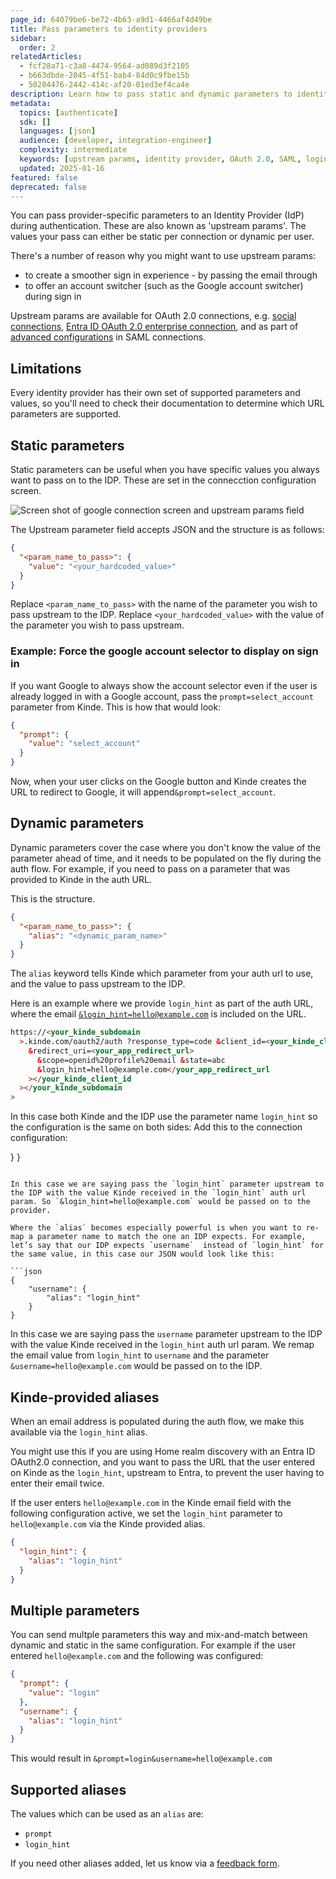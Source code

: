 ```yaml
---
page_id: 64079be6-be72-4b63-a9d1-4466af4d49be
title: Pass parameters to identity providers
sidebar:
  order: 2
relatedArticles:
  - fcf28a71-c3a8-4474-9564-ad089d3f2105
  - b663dbde-2045-4f51-bab4-84d0c9fbe15b
  - 50284476-2442-414c-af20-01ed3ef4ca4e
description: Learn how to pass static and dynamic parameters to identity providers during authentication for improved user experience.
metadata:
  topics: [authenticate]
  sdk: []
  languages: [json]
  audience: [developer, integration-engineer]
  complexity: intermediate
  keywords: [upstream params, identity provider, OAuth 2.0, SAML, login_hint, prompt, account switcher]
  updated: 2025-01-16
featured: false
deprecated: false
---
```


You can pass provider-specific parameters to an Identity Provider (IdP) during authentication. These are also known as 'upstream params'. The values your pass can either be static per connection or dynamic per user.

There's a number of reason why you might want to use upstream params:

- to create a smoother sign in experience - by passing the email through
- to offer an account switcher (such as the Google account switcher) during sign in

Upstream params are available for OAuth 2.0 connections, e.g. [social connections](/authenticate/social-sign-in/add-social-sign-in/), [Entra ID OAuth 2.0 enterprise connection](/authenticate/enterprise-connections/azure/), and as part of [advanced configurations](/authenticate/enterprise-connections/advanced-saml-configurations/) in SAML connections.

## Limitations

Every identity provider has their own set of supported parameters and values, so you'll need to check their documentation to determine which URL parameters are supported.

## Static parameters

Static parameters can be useful when you have specific values you always want to pass on to the IDP. These are set in the connecction configuration screen.

![Screen shot of google connection screen and upstream params field](https://imagedelivery.net/skPPZTHzSlcslvHjesZQcQ/3fa86bd8-9005-4022-7118-fc93ce4f4a00/public)

The Upstream parameter field accepts JSON and the structure is as follows:

```json
{
  "<param_name_to_pass>": {
    "value": "<your_hardcoded_value>"
  }
}
```

Replace `<param_name_to_pass>` with the name of the parameter you wish to pass upstream to the IDP.
Replace `<your_hardcoded_value>` with the value of the parameter you wish to pass upstream.

### Example: Force the google account selector to display on sign in

If you want Google to always show the account selector even if the user is already logged in with a Google account, pass the `prompt=select_account` parameter from Kinde.
This is how that would look:

```json
{
  "prompt": {
    "value": "select_account"
  }
}
```

Now, when your user clicks on the Google button and Kinde creates the URL to redirect to Google, it will append`&prompt=select_account`.

## Dynamic parameters

Dynamic parameters cover the case where you don't know the value of the parameter ahead of time, and it needs to be populated on the fly during the auth flow. For example, if you need to pass on a parameter that was provided to Kinde in the auth URL.

This is the structure.

```json
{
  "<param_name_to_pass>": {
    "alias": "<dynamic_param_name>"
  }
}
```

The `alias` keyword tells Kinde which parameter from your auth url to use, and the value to pass upstream to the IDP.

Here is an example where we provide `login_hint` as part of the auth URL, where the email [`&login_hint=hello@example.com`](mailto:&login_hint=hello@example.com) is included on the URL.

```html
https://<your_kinde_subdomain
  >.kinde.com/oauth2/auth ?response_type=code &client_id=<your_kinde_client_id>
    &redirect_uri=<your_app_redirect_url>
      &scope=openid%20profile%20email &state=abc
      &login_hint=hello@example.com</your_app_redirect_url
    ></your_kinde_client_id
  ></your_kinde_subdomain
>
```

In this case both Kinde and the IDP use the parameter name `login_hint` so the configuration is the same on both sides:
Add this to the connection configuration:

}
}

````

In this case we are saying pass the `login_hint` parameter upstream to the IDP with the value Kinde received in the `login_hint` auth url param. So `&login_hint=hello@example.com` would be passed on to the provider.

Where the `alias` becomes especially powerful is when you want to re-map a parameter name to match the one an IDP expects. For example, let’s say that our IDP expects `username`  instead of `login_hint` for the same value, in this case our JSON would look like this:

```json
{
	"username": {
		"alias": "login_hint"
	}
}
````

In this case we are saying pass the `username` parameter upstream to the IDP with the value Kinde received in the `login_hint` auth url param. We remap the email value from `login_hint` to `username` and the parameter `&username=hello@example.com` would be passed on to the IDP.

## Kinde-provided aliases

When an email address is populated during the auth flow, we make this available via the `login_hint` alias.

You might use this if you are using Home realm discovery with an Entra ID OAuth2.0 connection, and you want to pass the URL that the user entered on Kinde as the `login_hint`, upstream to Entra, to prevent the user having to enter their email twice.

If the user enters `hello@example.com` in the Kinde email field with the following configuration active, we set the `login_hint` parameter to `hello@example.com` via the Kinde provided alias.

```json
{
  "login_hint": {
    "alias": "login_hint"
  }
}
```

## Multiple parameters

You can send multple parameters this way and mix-and-match between dynamic and static in the same configuration. For example if the user entered `hello@example.com` and the following was configured:

```json
{
  "prompt": {
    "value": "login"
  },
  "username": {
    "alias": "login_hint"
  }
}
```

This would result in `&prompt=login&username=hello@example.com`

## Supported aliases

The values which can be used as an `alias` are:

- `prompt`
- `login_hint`

If you need other aliases added, let us know via a [feedback form](https://updates.kinde.com/).
